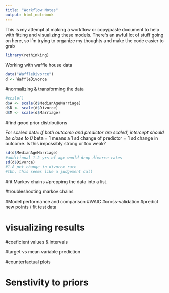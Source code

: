 ```yaml
---
title: "Workflow Notes"
output: html_notebook
---
```


This is my attempt at making a workflow or copy/paste document to help with fitting and visualizing these models. There's an awful lot of stuff going on here, so I'm trying to organize my thoughts and make the code easier to grab
```r
library(rethinking)
```

Working with waffle house data
```r
data("WaffleDivorce")
d <- WaffleDivorce
```

#normalizing & transforming the data
```r
#scale()
d$A <- scale(d$MedianAgeMarriage)
d$D <- scale(d$Divorce)
d$M <- scale(d$Marriage)
```

#find good prior distributions 

For scaled data:
  *if both outcome and predictor are scaled, intercept should be close to 0
  *beta = 1 means a 1 sd change of predictor = 1 sd change in outcome. Is this impossibly strong or too weak?
```r
sd(d$MedianAgeMarriage)
#additional 1.2 yrs of age would drop divorce rates
sd(d$Divorce)
#1.8 pct change in divorce rate
#tbh, this seems like a judgement call
```



#fit Markov chains
  #prepping the data into a list 

#troubleshooting markov chains

#Model performance and comparison
  #WAIC
  #cross-validation
  #predict new points / fit test data

# visualizing results
  #coeficient values & intervals

  #target vs mean variable prediction
  
  #counterfactual plots
  
# Senstivity to priors  

